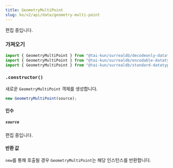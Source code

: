 ```yaml
---
title: GeometryMultiPoint
slug: ko/v2/api/data/geometry-multi-point
---
```



편집 중입니다.

### 가져오기

```ts
import { GeometryMultiPoint } from "@tai-kun/surrealdb/decodeonly-datatypes";
import { GeometryMultiPoint } from "@tai-kun/surrealdb/encodable-datatypes";
import { GeometryMultiPoint } from "@tai-kun/surrealdb/standard-datatypes";
```

### `.constructor()`

새로운 `GeometryMultiPoint` 객체를 생성합니다.

```ts
new GeometryMultiPoint(source);
```

#### 인수

##### `source`

편집 중입니다.

#### 반환 값

`new`를 통해 호출될 경우 `GeometryMultiPoint`는 해당 인스턴스를 반환합니다.
